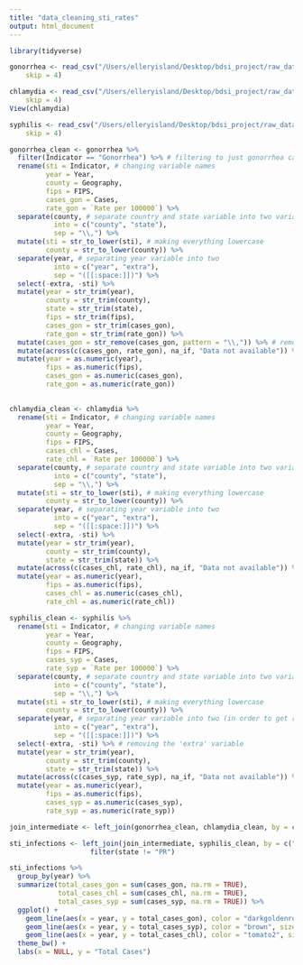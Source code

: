 ```yaml
---
title: "data_cleaning_sti_rates"
output: html_document
---
```


```r
library(tidyverse)
```

```r
gonorrhea <- read_csv("/Users/elleryisland/Desktop/bdsi_project/raw_data/gonorrhea.csv", 
    skip = 4)
```

```r
chlamydia <- read_csv("/Users/elleryisland/Desktop/bdsi_project/raw_data/chlamydia.csv", 
    skip = 4)
View(chlamydia)
```

```r
syphilis <- read_csv("/Users/elleryisland/Desktop/bdsi_project/raw_data/syphilis.csv", 
    skip = 4)
```


```r
gonorrhea_clean <- gonorrhea %>%
  filter(Indicator == "Gonorrhea") %>% # filtering to just gonorrhea cases
  rename(sti = Indicator, # changing variable names
         year = Year,
         county = Geography,
         fips = FIPS, 
         cases_gon = Cases,
         rate_gon = `Rate per 100000`) %>%
  separate(county, # separate country and state variable into two variables
           into = c("county", "state"), 
           sep = "\\,") %>%
  mutate(sti = str_to_lower(sti), # making everything lowercase
         county = str_to_lower(county)) %>%
  separate(year, # separating year variable into two
           into = c("year", "extra"),
           sep = "([[:space:]])") %>%
  select(-extra, -sti) %>% 
  mutate(year = str_trim(year),
         county = str_trim(county),
         state = str_trim(state),
         fips = str_trim(fips),
         cases_gon = str_trim(cases_gon),
         rate_gon = str_trim(rate_gon)) %>%
  mutate(cases_gon = str_remove(cases_gon, pattern = "\\,")) %>% # removing commas from case numbers
  mutate(across(c(cases_gon, rate_gon), na_if, "Data not available")) %>%
  mutate(year = as.numeric(year),
         fips = as.numeric(fips),
         cases_gon = as.numeric(cases_gon),
         rate_gon = as.numeric(rate_gon)) 
  
```

```r
chlamydia_clean <- chlamydia %>%
  rename(sti = Indicator, # changing variable names
         year = Year,
         county = Geography,
         fips = FIPS, 
         cases_chl = Cases,
         rate_chl = `Rate per 100000`) %>%
  separate(county, # separate country and state variable into two variables
           into = c("county", "state"), 
           sep = "\\,") %>%
  mutate(sti = str_to_lower(sti), # making everything lowercase
         county = str_to_lower(county)) %>%
  separate(year, # separating year variable into two
           into = c("year", "extra"),
           sep = "([[:space:]])") %>%
  select(-extra, -sti) %>% 
  mutate(year = str_trim(year),
         county = str_trim(county),
         state = str_trim(state)) %>%
  mutate(across(c(cases_chl, rate_chl), na_if, "Data not available")) %>%
  mutate(year = as.numeric(year),
         fips = as.numeric(fips),
         cases_chl = as.numeric(cases_chl),
         rate_chl = as.numeric(rate_chl)) 
```

```r
syphilis_clean <- syphilis %>%
  rename(sti = Indicator, # changing variable names
         year = Year,
         county = Geography,
         fips = FIPS, 
         cases_syp = Cases,
         rate_syp = `Rate per 100000`) %>%
  separate(county, # separate country and state variable into two variables
           into = c("county", "state"), 
           sep = "\\,") %>%
  mutate(sti = str_to_lower(sti), # making everything lowercase
         county = str_to_lower(county)) %>%
  separate(year, # separating year variable into two (in order to get rid of string after 2020)
           into = c("year", "extra"),
           sep = "([[:space:]])") %>%
  select(-extra, -sti) %>% # removing the 'extra' variable 
  mutate(year = str_trim(year),
         county = str_trim(county),
         state = str_trim(state)) %>%
  mutate(across(c(cases_syp, rate_syp), na_if, "Data not available")) %>%
  mutate(year = as.numeric(year),
         fips = as.numeric(fips),
         cases_syp = as.numeric(cases_syp),
         rate_syp = as.numeric(rate_syp)) 
```

```r
join_intermediate <- left_join(gonorrhea_clean, chlamydia_clean, by = c("fips", "year", "county", "state"))

sti_infections <- left_join(join_intermediate, syphilis_clean, by = c("fips", "year", "county", "state")) %>%
                    filter(state != "PR") 

```

```r
sti_infections %>%
  group_by(year) %>%
  summarize(total_cases_gon = sum(cases_gon, na.rm = TRUE),
            total_cases_chl = sum(cases_chl, na.rm = TRUE),
            total_cases_syp = sum(cases_syp, na.rm = TRUE)) %>%
  ggplot() +
    geom_line(aes(x = year, y = total_cases_gon), color = "darkgoldenrod1", size = 2) +
    geom_line(aes(x = year, y = total_cases_syp), color = "brown", size = 2) +
    geom_line(aes(x = year, y = total_cases_chl), color = "tomato2", size = 2) +
  theme_bw() +
  labs(x = NULL, y = "Total Cases")
```









